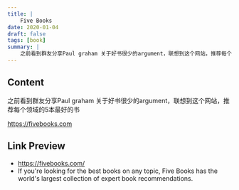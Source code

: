 ```yaml
---
title: |
    Five Books
date: 2020-01-04
draft: false
tags: [book]
summary: |
    之前看到群友分享Paul graham 关于好书很少的argument，联想到这个网站，推荐每个领域的5本最好的书
---
```


## Content

之前看到群友分享Paul graham 关于好书很少的argument，联想到这个网站，推荐每个领域的5本最好的书

https://fivebooks.com

## Link Preview

- https://fivebooks.com/
- If you're looking for the best books on any topic, Five Books has the world's largest collection of expert book recommendations.
